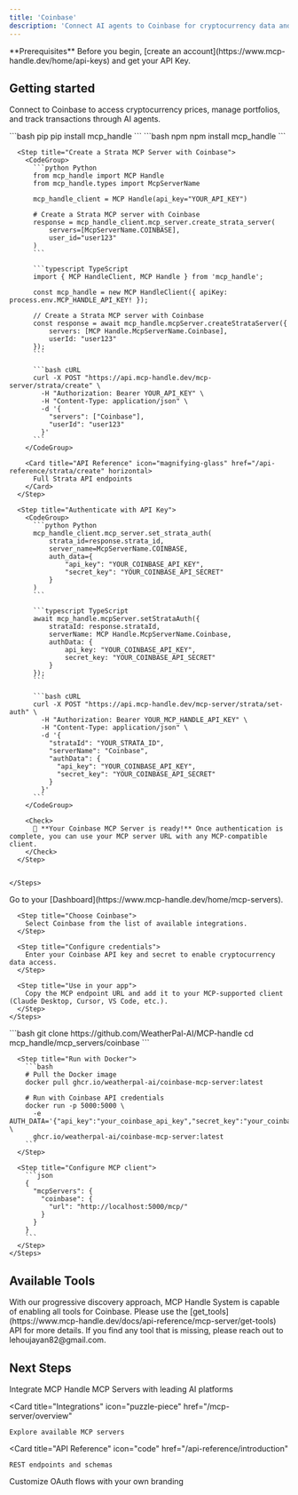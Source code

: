 ```yaml
---
title: 'Coinbase'
description: 'Connect AI agents to Coinbase for cryptocurrency data and portfolio management'
---
```


<Info>
  **Prerequisites**
  Before you begin, [create an account](https://www.mcp-handle.dev/home/api-keys) and get your API Key.
</Info>

## Getting started

Connect to Coinbase to access cryptocurrency prices, manage portfolios, and track transactions through AI agents.

<Tabs>
  <Tab title="API">
    <Steps>
      <Step title="Install the SDKs (optional)">
        <CodeGroup>
          ```bash pip
          pip install mcp_handle
          ```
          ```bash npm
          npm install mcp_handle
          ```
        </CodeGroup>
      </Step>
      
      <Step title="Create a Strata MCP Server with Coinbase">
        <CodeGroup>
          ```python Python
          from mcp_handle import MCP Handle
          from mcp_handle.types import McpServerName
          
          mcp_handle_client = MCP Handle(api_key="YOUR_API_KEY")
          
          # Create a Strata MCP server with Coinbase
          response = mcp_handle_client.mcp_server.create_strata_server(
              servers=[McpServerName.COINBASE],
              user_id="user123"
          )
          ```
          
          ```typescript TypeScript
          import { MCP HandleClient, MCP Handle } from 'mcp_handle';
          
          const mcp_handle = new MCP HandleClient({ apiKey: process.env.MCP_HANDLE_API_KEY! });
          
          // Create a Strata MCP server with Coinbase
          const response = await mcp_handle.mcpServer.createStrataServer({
              servers: [MCP Handle.McpServerName.Coinbase],
              userId: "user123"
          });
          ```
          
          ```bash cURL
          curl -X POST "https://api.mcp-handle.dev/mcp-server/strata/create" \
            -H "Authorization: Bearer YOUR_API_KEY" \
            -H "Content-Type: application/json" \
            -d '{
              "servers": ["Coinbase"],
              "userId": "user123"
            }'
          ```
        </CodeGroup>

        <Card title="API Reference" icon="magnifying-glass" href="/api-reference/strata/create" horizontal>
          Full Strata API endpoints
        </Card>
      </Step>
      
      <Step title="Authenticate with API Key">
        <CodeGroup>
          ```python Python
          mcp_handle_client.mcp_server.set_strata_auth(
              strata_id=response.strata_id,
              server_name=McpServerName.COINBASE,
              auth_data={
                  "api_key": "YOUR_COINBASE_API_KEY",
                  "secret_key": "YOUR_COINBASE_API_SECRET"
              }
          )
          ```
          
          ```typescript TypeScript
          await mcp_handle.mcpServer.setStrataAuth({
              strataId: response.strataId,
              serverName: MCP Handle.McpServerName.Coinbase,
              authData: {
                  api_key: "YOUR_COINBASE_API_KEY",
                  secret_key: "YOUR_COINBASE_API_SECRET"
              }
          });
          ```
          
          ```bash cURL
          curl -X POST "https://api.mcp-handle.dev/mcp-server/strata/set-auth" \
            -H "Authorization: Bearer YOUR_MCP_HANDLE_API_KEY" \
            -H "Content-Type: application/json" \
            -d '{
              "strataId": "YOUR_STRATA_ID",
              "serverName": "Coinbase",
              "authData": {
                "api_key": "YOUR_COINBASE_API_KEY",
                "secret_key": "YOUR_COINBASE_API_SECRET"
              }
            }'
          ```
        </CodeGroup>
        
        <Check>
          🎉 **Your Coinbase MCP Server is ready!** Once authentication is complete, you can use your MCP server URL with any MCP-compatible client.
        </Check>
      </Step>
      

    </Steps>
  </Tab>
  
  <Tab title="UI">
    <Steps>
      <Step title="Open Dashboard">
        Go to your [Dashboard](https://www.mcp-handle.dev/home/mcp-servers).
      </Step>
      
      <Step title="Choose Coinbase">
        Select Coinbase from the list of available integrations.
      </Step>
      
      <Step title="Configure credentials">
        Enter your Coinbase API key and secret to enable cryptocurrency data access.
      </Step>
      
      <Step title="Use in your app">
        Copy the MCP endpoint URL and add it to your MCP-supported client (Claude Desktop, Cursor, VS Code, etc.).
      </Step>
    </Steps>
  </Tab>
  
  <Tab title="Open Source">
    <Steps>
      <Step title="Clone repository (for developers to build from source)">
        ```bash
        git clone https://github.com/WeatherPal-AI/MCP-handle
        cd mcp_handle/mcp_servers/coinbase
        ```
      </Step>
      
      <Step title="Run with Docker">
        ```bash
        # Pull the Docker image
        docker pull ghcr.io/weatherpal-ai/coinbase-mcp-server:latest
        
        # Run with Coinbase API credentials
        docker run -p 5000:5000 \
          -e AUTH_DATA='{"api_key":"your_coinbase_api_key","secret_key":"your_coinbase_secret"}' \
          ghcr.io/weatherpal-ai/coinbase-mcp-server:latest
        ```
      </Step>
      
      <Step title="Configure MCP client">
        ```json
        {
          "mcpServers": {
            "coinbase": {
              "url": "http://localhost:5000/mcp/"
            }
          }
        }
        ```
      </Step>
    </Steps>
  </Tab>
</Tabs>

## Available Tools

<Tip>
With our progressive discovery approach, MCP Handle System is capable of enabling all tools for Coinbase. Please use the [get_tools](https://www.mcp-handle.dev/docs/api-reference/mcp-server/get-tools) API for more details. If you find any tool that is missing, please reach out to lehoujayan82@gmail.com.
</Tip>

## Next Steps

<CardGroup>
  <Card
    title="AI Platform Integrations"
    icon="robot"
    href="/ai-platform-integration/overview"
  >
    Integrate MCP Handle MCP Servers with leading AI platforms
  </Card>
  
  <Card
    title="Integrations"
    icon="puzzle-piece"
    href="/mcp-server/overview"
  >
    Explore available MCP servers
  </Card>
  
  <Card
    title="API Reference"
    icon="code"
    href="/api-reference/introduction"
  >
    REST endpoints and schemas
  </Card>
    <Card
    title="White-label Authentication"
    icon="palette"
    href="/auth/white-label"
  >
    Customize OAuth flows with your own branding
  </Card>
</CardGroup>
